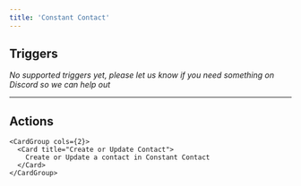 ```yaml
---
title: 'Constant Contact'
---
```


## Triggers

*No supported triggers yet, please let us know if you need something on Discord so we can help out* 


---

## Actions


    <CardGroup cols={2}>
      <Card title="Create or Update Contact">
        Create or Update a contact in Constant Contact
      </Card>
    </CardGroup>
  
